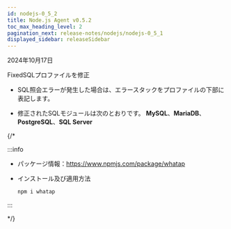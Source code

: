 ```yaml
---
id: nodejs-0_5_2
title: Node.js Agent v0.5.2
toc_max_heading_level: 2
pagination_next: release-notes/nodejs/nodejs-0_5_1
displayed_sidebar: releaseSidebar
---
```


2024年10月17日

<Status priority='0'>Fixed</Status>SQLプロファイルを修正

- SQL照会エラーが発生した場合は、エラースタックをプロファイルの下部に表記します。

- 修正されたSQLモジュールは次のとおりです。 **MySQL**、**MariaDB**、**PostgreSQL**、**SQL Server**

{/* 

:::info

- パッケージ情報：https://www.npmjs.com/package/whatap

- インストール及び適用方法

  ```bash
  npm i whatap
  ```

:::

*/}


<DownloadNode ver="0.5.2" />
